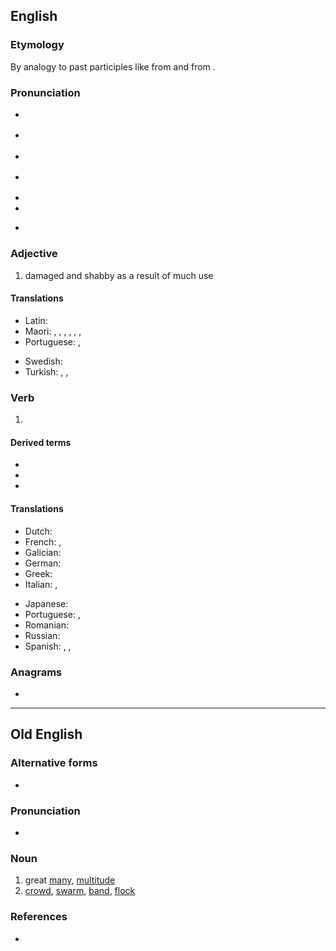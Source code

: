 ==English==

===Etymology===
By analogy to past participles like {{m|en|torn}} from {{m|en|tear}} and {{m|en|sworn}} from {{m|en|swear}}.

===Pronunciation===
* {{a|GenAm}} {{IPA|/wɔɹn/|lang=en}}
* {{a|RP}} {{IPA|/wɔːn/|lang=en}}
* {{a|rhotic|horse-hoarse}} {{IPA|/wo(ː)ɹn/|lang=en}}
* {{a|nonrhotic|horse-hoarse}} {{IPA|/woən/|lang=en}}
* {{audio|en-us-worn.ogg|Audio (US)|lang=en}}
* {{rhymes|ɔː(ɹ)n|lang=en}}
* {{homophones|warn|lang=en}} {{qualifier|accents with the horse-hoarse merger}}

===Adjective===
{{en-adj}}

# damaged and shabby as a result of much use

====Translations====
{{trans-top|damaged and shabby from too much use}}
* Latin: {{t|la|trītus}}
* Maori: {{t|mi|nguture}}, {{t|mi|ruha}}, {{t|mi|ruwha}}, {{t|mi|tāwekoweko}}, {{t|mi|waikauere}}, {{t|mi|pūnguru}}, {{t|mi|pūnguru}}
* Portuguese: {{t|pt|gastado|m}}, {{t+|pt|gasto}}
{{trans-mid}}
* Swedish: {{t+|sv|sliten}}
* Turkish: {{t+|tr|aşınmış}}, {{t|tr|yıpranmış}}, {{t+|tr|yalama}}
{{trans-bottom}}

===Verb===
{{head|en|past participle}}

# {{past participle of|wear|lang=en|nocat=1}}

====Derived terms====
* {{l|en|forworn}}
* {{l|en|outworn}}
* {{l|en|worn out}}

====Translations====
{{trans-top|past participle of wear}}
* Dutch: {{t+|nl|gedragen}}
* French: {{t+|fr|porté}}, {{t+|fr|usé}}
* Galician: {{t|gl|usado}}
* German: {{t+|de|getragen}}
* Greek: {{t|el|φοριούνται}}
* Italian: {{t+|it|usato}}, {{t+|it|indossato}}
{{trans-mid}}
* Japanese: {{t|ja|摩耗|tr=sıfat|sc=Jpan}}
* Portuguese: {{t+|pt|usado}}, {{t+|pt|vestido}}
* Romanian: {{t+|ro|purtat|m|n}}
* Russian: {{t+|ru|изно́шенный}}
* Spanish: {{t+|es|usado}}, {{t+|es|puesto}}, {{t+|es|portado}}
{{trans-bottom}}

===Anagrams===
* {{anagrams|en|a=norw|rown}}

----

==Old English==

===Alternative forms===
* {{alter|ang|ƿorn}}

===Pronunciation===
* {{IPA|/worn/|lang=ang}}

===Noun===
{{ang-noun|m}}

# great [[many]], [[multitude]]
# [[crowd]], [[swarm]], [[band]], [[flock]]

===References===
* {{R:ang:BT|worn|ref=036508}}